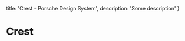 
  title: 'Crest - Porsche Design System',
  description: 'Some description'
}

# Crest <ComponentStatus tagName="p-crest"></ComponentStatus>

<TableOfContents headings={[]} />

<Configurator tagName="p-crest" story={crestStory} />

